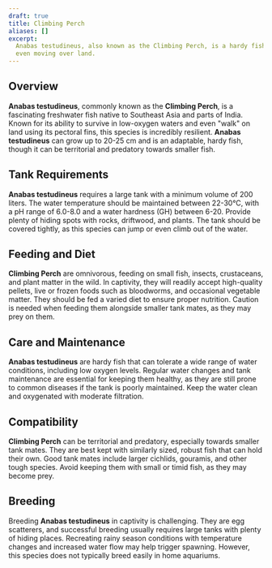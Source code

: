 ```yaml
---
draft: true
title: Climbing Perch
aliases: []
excerpt:
  Anabas testudineus, also known as the Climbing Perch, is a hardy fish capable of surviving in low-oxygen waters and
  even moving over land.
---
```


## Overview

**Anabas testudineus**, commonly known as the **Climbing Perch**, is a fascinating freshwater fish native to Southeast
Asia and parts of India. Known for its ability to survive in low-oxygen waters and even "walk" on land using its
pectoral fins, this species is incredibly resilient. **Anabas testudineus** can grow up to 20-25 cm and is an adaptable,
hardy fish, though it can be territorial and predatory towards smaller fish.

## Tank Requirements

**Anabas testudineus** requires a large tank with a minimum volume of 200 liters. The water temperature should be
maintained between 22-30°C, with a pH range of 6.0-8.0 and a water hardness (GH) between 6-20. Provide plenty of hiding
spots with rocks, driftwood, and plants. The tank should be covered tightly, as this species can jump or even climb out
of the water.

## Feeding and Diet

**Climbing Perch** are omnivorous, feeding on small fish, insects, crustaceans, and plant matter in the wild. In
captivity, they will readily accept high-quality pellets, live or frozen foods such as bloodworms, and occasional
vegetable matter. They should be fed a varied diet to ensure proper nutrition. Caution is needed when feeding them
alongside smaller tank mates, as they may prey on them.

## Care and Maintenance

**Anabas testudineus** are hardy fish that can tolerate a wide range of water conditions, including low oxygen levels.
Regular water changes and tank maintenance are essential for keeping them healthy, as they are still prone to common
diseases if the tank is poorly maintained. Keep the water clean and oxygenated with moderate filtration.

## Compatibility

**Climbing Perch** can be territorial and predatory, especially towards smaller tank mates. They are best kept with
similarly sized, robust fish that can hold their own. Good tank mates include larger cichlids, gouramis, and other tough
species. Avoid keeping them with small or timid fish, as they may become prey.

## Breeding

Breeding **Anabas testudineus** in captivity is challenging. They are egg scatterers, and successful breeding usually
requires large tanks with plenty of hiding places. Recreating rainy season conditions with temperature changes and
increased water flow may help trigger spawning. However, this species does not typically breed easily in home aquariums.
